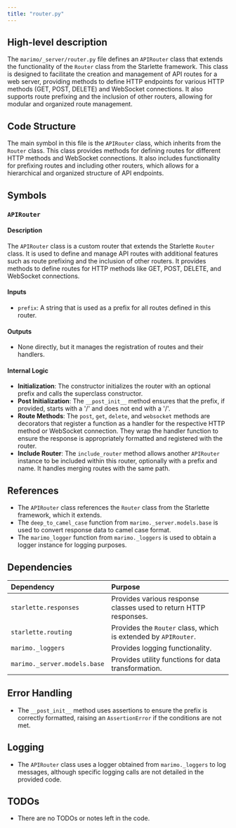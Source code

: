 ```yaml
---
title: "router.py"
---
```


## High-level description

The `marimo/_server/router.py` file defines an `APIRouter` class that extends the functionality of the `Router` class from the Starlette framework. This class is designed to facilitate the creation and management of API routes for a web server, providing methods to define HTTP endpoints for various HTTP methods (GET, POST, DELETE) and WebSocket connections. It also supports route prefixing and the inclusion of other routers, allowing for modular and organized route management.

## Code Structure

The main symbol in this file is the `APIRouter` class, which inherits from the `Router` class. This class provides methods for defining routes for different HTTP methods and WebSocket connections. It also includes functionality for prefixing routes and including other routers, which allows for a hierarchical and organized structure of API endpoints.

## Symbols

### `APIRouter`
#### Description
The `APIRouter` class is a custom router that extends the Starlette `Router` class. It is used to define and manage API routes with additional features such as route prefixing and the inclusion of other routers. It provides methods to define routes for HTTP methods like GET, POST, DELETE, and WebSocket connections.

#### Inputs
- `prefix`: A string that is used as a prefix for all routes defined in this router.

#### Outputs
- None directly, but it manages the registration of routes and their handlers.

#### Internal Logic
- **Initialization**: The constructor initializes the router with an optional prefix and calls the superclass constructor.
- **Post Initialization**: The `__post_init__` method ensures that the prefix, if provided, starts with a '/' and does not end with a '/'.
- **Route Methods**: The `post`, `get`, `delete`, and `websocket` methods are decorators that register a function as a handler for the respective HTTP method or WebSocket connection. They wrap the handler function to ensure the response is appropriately formatted and registered with the router.
- **Include Router**: The `include_router` method allows another `APIRouter` instance to be included within this router, optionally with a prefix and name. It handles merging routes with the same path.

## References

- The `APIRouter` class references the `Router` class from the Starlette framework, which it extends.
- The `deep_to_camel_case` function from `marimo._server.models.base` is used to convert response data to camel case format.
- The `marimo_logger` function from `marimo._loggers` is used to obtain a logger instance for logging purposes.

## Dependencies

| Dependency | Purpose |
|:-----------|:--------|
| `starlette.responses` | Provides various response classes used to return HTTP responses. |
| `starlette.routing` | Provides the `Router` class, which is extended by `APIRouter`. |
| `marimo._loggers` | Provides logging functionality. |
| `marimo._server.models.base` | Provides utility functions for data transformation. |

## Error Handling

- The `__post_init__` method uses assertions to ensure the prefix is correctly formatted, raising an `AssertionError` if the conditions are not met.

## Logging

- The `APIRouter` class uses a logger obtained from `marimo._loggers` to log messages, although specific logging calls are not detailed in the provided code.

## TODOs

- There are no TODOs or notes left in the code.